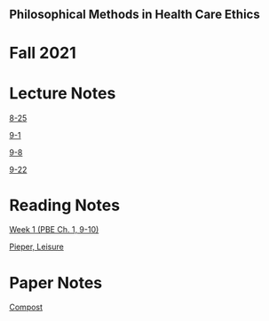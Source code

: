 ==Philosophical Methods in Health Care Ethics==
= Fall 2021 =

=Lecture Notes=

[[8-25]]

[[9-1]]

[[9-8]]

[[9-22]]

=Reading Notes=

[[Week 1 (PBE Ch. 1, 9-10)]]

[[Pieper, Leisure]]

=Paper Notes=

[[Compost]]


